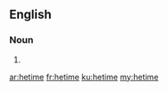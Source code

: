 ==English==

===Noun===
{{head|en}}

# {{plural of|hetim}}

[[ar:hetime]]
[[fr:hetime]]
[[ku:hetime]]
[[my:hetime]]